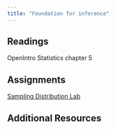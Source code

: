 ```yaml
---
title: "Foundation for inference"
---
```


## Readings

OpenIntro Statistics chapter 5

## Assignments

[Sampling Distribution Lab](/assignments/08_Sampling_Distributions.zip)

## Additional Resources
